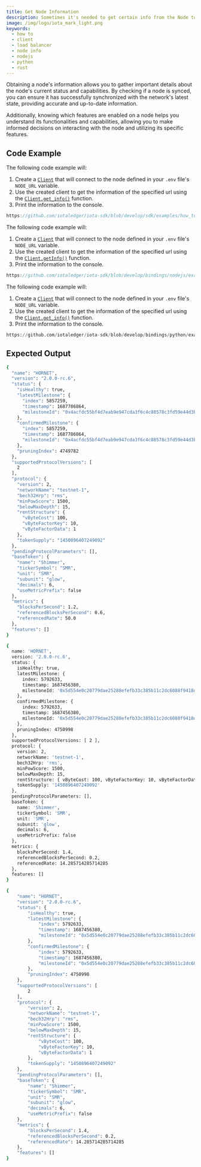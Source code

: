 ```yaml
---
title: Get Node Information
description: Sometimes it's needed to get certain info from the Node to determine for example if the node is synced or which features it has enabled. You can get this info from a Client instance.
image: /img/logo/iota_mark_light.png
keywords:
  - how to
  - client
  - load balancer
  - node info
  - nodejs
  - python
  - rust
---
```



Obtaining a node's information allows you to gather important details about the node's current status and capabilities.
By checking if a node is synced, you can ensure it has successfully synchronized with the network's latest state,
providing accurate and up-to-date information.

Additionally, knowing which features are enabled on a node helps you understand its functionalities and capabilities,
allowing you to make informed decisions on interacting with the node and utilizing its specific features.

<AccountClient />

## Code Example

<Tabs groupId="language" queryString>
<TabItem value="rust" label="Rust">

The following code example will:

1. Create a [`Client`](https://docs.rs/iota-sdk/latest/iota_sdk/client/core/struct.Client.html) that will connect to the
   node defined in your `.env` file's `NODE_URL` variable.
2. Use the created client to get the information of the specified url using the
   [`Client.get_info()`](https://docs.rs/iota-sdk/latest/iota_sdk/client/core/struct.Client.html#method.get_info)
   function.
3. Print the information to the console.

```rust reference
https://github.com/iotaledger/iota-sdk/blob/develop/sdk/examples/how_tos/client/get_info.rs
```

</TabItem>
<TabItem value="typescript-node" label="Typescript (Node.js)">

The following code example will:

1. Create a [`Client`](../../references/nodejs/classes/Client/) that will connect to the
   node defined in your `.env` file's `NODE_URL` variable.
2. Use the created client to get the information of the specified url using the
   [`Client.getInfo()`](../../references/nodejs/classes/Client/#getinfo)
   function.
3. Print the information to the console.

```typescript reference
https://github.com/iotaledger/iota-sdk/blob/develop/bindings/nodejs/examples/how_tos/client/get-info.ts
```

</TabItem>
<TabItem value="python" label="Python">

The following code example will:

1. Create a [`Client`](../../references/python/iota_sdk/client/) that will connect to the
   node defined in your `.env` file's `NODE_URL` variable.
2. Use the created client to get the information of the specified url using the
   [`Client.get_info()`](../../references/python/iota_sdk/client/_node_core_api/#get_info)
   function.
3. Print the information to the console.

```python reference
https://github.com/iotaledger/iota-sdk/blob/develop/bindings/python/examples/how_tos/client/get_info.py
```

</TabItem>
</Tabs>

## Expected Output

<Tabs groupId="language" queryString>
<TabItem value="rust" label="Rust">

```bash
{
  "name": "HORNET",
  "version": "2.0.0-rc.6",
  "status": {
    "isHealthy": true,
    "latestMilestone": {
      "index": 5857259,
      "timestamp": 1687786864,
      "milestoneId": "0x4acfdc55bf4d7eab9e947cda3f6c4c88578c3fd59e44d3b461b706ef73186622"
    },
    "confirmedMilestone": {
      "index": 5857259,
      "timestamp": 1687786864,
      "milestoneId": "0x4acfdc55bf4d7eab9e947cda3f6c4c88578c3fd59e44d3b461b706ef73186622"
    },
    "pruningIndex": 4749782
  },
  "supportedProtocolVersions": [
    2
  ],
  "protocol": {
    "version": 2,
    "networkName": "testnet-1",
    "bech32Hrp": "rms",
    "minPowScore": 1500,
    "belowMaxDepth": 15,
    "rentStructure": {
      "vByteCost": 100,
      "vByteFactorKey": 10,
      "vByteFactorData": 1
    },
    "tokenSupply": "1450896407249092"
  },
  "pendingProtocolParameters": [],
  "baseToken": {
    "name": "Shimmer",
    "tickerSymbol": "SMR",
    "unit": "SMR",
    "subunit": "glow",
    "decimals": 6,
    "useMetricPrefix": false
  },
  "metrics": {
    "blocksPerSecond": 1.2,
    "referencedBlocksPerSecond": 0.6,
    "referencedRate": 50.0
  },
  "features": []
}
```

</TabItem>
<TabItem value="typescript-node" label="Typescript (Node.js)">

```bash
{
  name: 'HORNET',
  version: '2.0.0-rc.6',
  status: {
    isHealthy: true,
    latestMilestone: {
      index: 5792633,
      timestamp: 1687456380,
      milestoneId: '0x5d554e0c20779dae25288efefb33c385b11c2dc6088f9418d3a1fececa1385fc'
    },
    confirmedMilestone: {
      index: 5792633,
      timestamp: 1687456380,
      milestoneId: '0x5d554e0c20779dae25288efefb33c385b11c2dc6088f9418d3a1fececa1385fc'
    },
    pruningIndex: 4750998
  },
  supportedProtocolVersions: [ 2 ],
  protocol: {
    version: 2,
    networkName: 'testnet-1',
    bech32Hrp: 'rms',
    minPowScore: 1500,
    belowMaxDepth: 15,
    rentStructure: { vByteCost: 100, vByteFactorKey: 10, vByteFactorData: 1 },
    tokenSupply: '1450896407249092'
  },
  pendingProtocolParameters: [],
  baseToken: {
    name: 'Shimmer',
    tickerSymbol: 'SMR',
    unit: 'SMR',
    subunit: 'glow',
    decimals: 6,
    useMetricPrefix: false
  },
  metrics: {
    blocksPerSecond: 1.4,
    referencedBlocksPerSecond: 0.2,
    referencedRate: 14.285714285714285
  },
  features: []
}
```

</TabItem>
<TabItem value="python" label="Python">

```bash
{
    "name": "HORNET",
    "version": "2.0.0-rc.6",
    "status": {
        "isHealthy": true,
        "latestMilestone": {
            "index": 5792633,
            "timestamp": 1687456380,
            "milestoneId": "0x5d554e0c20779dae25288efefb33c385b11c2dc6088f9418d3a1fececa1385fc"
        },
        "confirmedMilestone": {
            "index": 5792633,
            "timestamp": 1687456380,
            "milestoneId": "0x5d554e0c20779dae25288efefb33c385b11c2dc6088f9418d3a1fececa1385fc"
        },
        "pruningIndex": 4750998
    },
    "supportedProtocolVersions": [
        2
    ],
    "protocol": {
        "version": 2,
        "networkName": "testnet-1",
        "bech32Hrp": "rms",
        "minPowScore": 1500,
        "belowMaxDepth": 15,
        "rentStructure": {
            "vByteCost": 100,
            "vByteFactorKey": 10,
            "vByteFactorData": 1
        },
        "tokenSupply": "1450896407249092"
    },
    "pendingProtocolParameters": [],
    "baseToken": {
        "name": "Shimmer",
        "tickerSymbol": "SMR",
        "unit": "SMR",
        "subunit": "glow",
        "decimals": 6,
        "useMetricPrefix": false
    },
    "metrics": {
        "blocksPerSecond": 1.4,
        "referencedBlocksPerSecond": 0.2,
        "referencedRate": 14.285714285714285
    },
    "features": []
}
```

</TabItem>
</Tabs>
